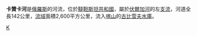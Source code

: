 {{Infobox River 
|river_name = 卡贊卡河
|image_name = Qazansu2.JPG
|caption = 
|LatDeg=56
|LatMin=05
|LatSec
|LonDeg=49
|LonMin=53
|LonSec
|origin = 
|mouth = [[伏爾加河|伏爾加河]]
|basin_countries = {{flag|Russia}}
|length = 142公里
|elevation = 
|mouth elevation = 53米
|discharge = （河口附近）每秒299立方米
|watershed = 2,600平方公里
}}

'''卡贊卡河'''是[[俄羅斯|俄羅斯]]的河流，位於[[韃靼斯坦共和國|韃靼斯坦共和國]]，屬於[[伏爾加河|伏爾加河]]的左[[支流|支流]]，河道全長142公里，[[流域|流域]]面積2,600平方公里，流入[[喀山|喀山]]的[[古比雪夫水庫|古比雪夫水庫]]。

{{coord|56|05|N|49|53|E|display=title}}  

{{俄羅斯地理小作品}}
{{Volga River}}

[[Category:鞑靼斯坦共和国河流|K]]